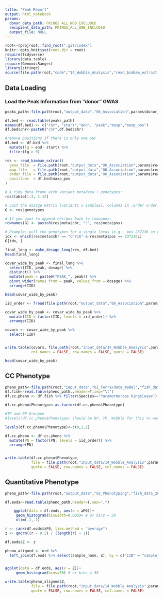 ```yaml
---
title: "Peak Report"
output: html_notebook
params:
  donor_data_path: PKINGS_ALL_WOB_EXCLUDED
  recipient_data_path: PKINGS_ALL_WOB_INCLUDED
  output_file: NULL
---
```



```r
root<-rprojroot::find_root(".git/index")
knitr::opts_knit$set(root.dir = root)
require(tidyverse)
library(data.table)
require(GenomicRanges)
library(stringr)
source(file.path(root,"code","14_Wobble_Analysis","read_bimbam_extract.R"))
```

## Data Loading

### Load the Peak Information from "donor" GWAS
```r
peaks_path<-file.path(root,"output_data","06_Association",params$donor_data_path,paste0(params$donor_data_path,"_PEAKS.bed"))

df.bed <- read.table(peaks_path)
names(df.bed) <- c("chr", "start","end", "peak","maxp","maxp_pos")
df.bed$chr<-paste0("chr",df.bed$chr)

#remove positions if there is only one SNP
df.bed <- df.bed %>% 
  mutate(lg = end- start) %>% 
  filter(lg > 0)

```

```r
res <- read_bimbam_extract(
  geno_file  = file.path(root,"output_data","06_Association",params$recipient_data_path,paste0(params$recipient_data_path,".geno")),
  map_file   = file.path(root,"output_data","06_Association",params$recipient_data_path,paste0(params$recipient_data_path,"_merge_map.txt")),
  order_file = file.path(root,"output_data","06_Association",params$recipient_data_path,paste0(params$recipient_data_path,".order")),
  positions  = df.bed$maxp_pos
)

# A tidy data.frame with variant metadata + genotypes:
res$table[1:3, 1:12]

# Just the dosage matrix [variants x samples], columns in .order order:
G <- res$genotypes

# If you want to append chr/pos back to rownames:
rownames(G) <- paste0(res$meta$chr, ":", res$meta$pos)

# Example: pull the genotypes for a single locus (e.g., pos 237236 on chr16)
idx <- which(res$meta$chr == "chr16" & res$meta$pos == 237236L)
G[idx, ]

```

```r
final_long <- make_dosage_long(res, df.bed)
head(final_long)
```
```r
covar_wide_by_peak <- final_long %>%
  select(IID, peak, dosage) %>%
  distinct() %>%
  mutate(peak = paste0("PEAK_", peak)) %>%
  pivot_wider(names_from = peak, values_from = dosage) %>%
  arrange(IID)

head(covar_wide_by_peak)
```


```r
iid_order <- fread(file.path(root,"output_data","06_Association",params$recipient_data_path,paste0(params$recipient_data_path,".order")), header=FALSE)[, trimws(V1)]

covar_wide_by_peak <- covar_wide_by_peak %>%
  mutate(IID = factor(IID, levels = iid_order)) %>%
  arrange(IID) 

covars <- covar_wide_by_peak %>%
  select(-IID)


write.table(covars, file.path(root,"input_data/14_Wobble_Analysis",params$recipient_data_path,paste0(params$recipient_data_path,".conditional.covars")),
            col.names = FALSE, row.names = FALSE, quote = FALSE)

head(covar_wide_by_peak)
```

## CC Phenotype

```r
pheno_path<-file.path(root,"input_data","01_Terra/data_model","fish_data_2024a.txt")
df.fish<-read.table(pheno_path,,header=T,sep="\t")
df.cc.pheno <- df.fish %>% filter(Species=="Paramormyrops kingsleyae") %>% select(PN, Phenotype)

df.cc.pheno$Phenotype<-as.factor(df.cc.pheno$Phenotype)

#TP and BP Grouped
#levels(df.cc.pheno$Phenotype) should be BP, TP, Wobble for this to work:

levels(df.cc.pheno$Phenotype)<-c(0,1,1)

df.cc.pheno <- df.cc.pheno %>%
  mutate(PN = factor(PN, levels = iid_order)) %>%
  arrange(PN)


write.table(df.cc.pheno$Phenotype,
            file = file.path(root,"input_data/14_Wobble_Analysis",params$recipient_data_path,paste0(params$recipient_data_path,".cc.pheno")),
            quote = FALSE, row.names = FALSE, col.names = FALSE)
```

## Quantitative Phenotype
```r
pheno_path<-file.path(root,"output_data","02_Phenotyping","fish_data_2024a.txt")

df.eods<-read.table(pheno_path,header=T,sep=",")

```


```r
    ggplot(data = df.eods, aes(x = aP0))+
     geom_histogram(binwidth=0.005)+ # or bins = 30
     xlim(-1,.1)
```

```r
r <- rank(df.eods$aP0, ties.method = "average")
z <- qnorm((r - 0.5) / (length(r) + 1))

df.eods$Z <- z

pheno_aligned <- ord %>%
  left_join(df.eods %>% select(sample_name, Z), by = c("IID" = "sample_name"))


ggplot(data = df.eods, aes(x = Z))+
     geom_histogram(bins=30) # or bins = 30

write.table(pheno_aligned$Z,
            file = file.path(root,"input_data/14_Wobble_Analysis",params$data_path,paste0(params$data_path,".int.pheno")),
            quote = FALSE, row.names = FALSE, col.names = FALSE)

```

